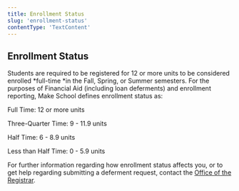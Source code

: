 ```yaml
---
title: Enrollment Status
slug: 'enrollment-status'
contentType: 'TextContent'
---
```


## Enrollment Status

Students are required to be registered for 12 or more units to be considered enrolled *full-time *in
the Fall, Spring, or Summer semesters. For the purposes of Financial Aid (including loan deferments)
and enrollment reporting, Make School defines enrollment status as:

Full Time: 12 or more units

Three-Quarter Time: 9 - 11.9 units

Half Time: 6 - 8.9 units

Less than Half Time: 0 - 5.9 units

For further information regarding how enrollment status affects you, or to get help regarding
submitting a deferment request, contact the
[Office of the Registrar](mailto:registrar@makeschool.com).
